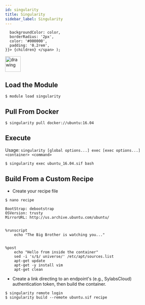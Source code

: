 ```yaml
---
id: singularity
title: Singularity
sidebar_label: Singularity
---
```



      backgroundColor: color,
      borderRadius: '2px',
      color: '#000000',
      padding: '0.2rem',
    }}> {children} </span> );

<img src="https://i.ibb.co/Rb4mRJy/d0f58e4816ed.png" alt="drawing" width="50"/>

## Load the Module

```shell
$ module load singularity
```

## Pull From Docker

```shell
$ singularity pull docker://ubuntu:16.04
```

## Execute

Usage: `singularity [global options...] exec [exec options...] <container> <command>`

```bash
$ singularity exec ubuntu_16.04.sif bash
```

## Build From a Custom Recipe

- Create your recipe file

```shell
$ nano recipe
```

```shell
BootStrap: debootstrap
OSVersion: trusty
MirrorURL: http://us.archive.ubuntu.com/ubuntu/


%runscript
    echo "The Big Brother is watching you..."


%post
    echo "Hello from inside the container"
    sed -i 's/$/ universe/' /etc/apt/sources.list
    apt-get update
    apt-get -y install vim
    apt-get clean
```

- Create a link directing to an endpoint's (e.g., <Highlight color="#7BA9FF">SylabsCloud</Highlight>) authentication token, then build the container.

```shell
$ singularity remote login
$ singularity build --remote ubuntu.sif recipe
```
